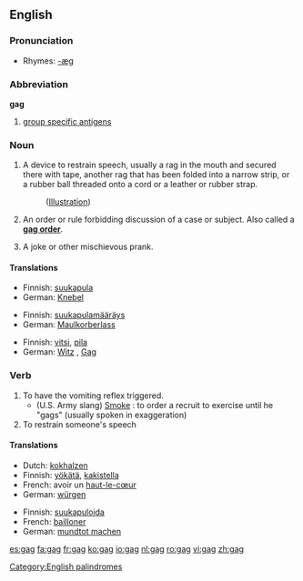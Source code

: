 ==English==

===Pronunciation===
*Rhymes: [[Rhymes:English:-æɡ|-æɡ]]

===Abbreviation===
'''gag'''
{{wikipedia|Group-specific_Antigen}}

# [[group specific antigens]]

===Noun===
{{en-noun}}

# A device to restrain speech, usually a rag in the mouth and secured there with tape, another rag that has been folded into a narrow strip, or a rubber ball threaded onto a cord or a leather or rubber strap.
#:([[media:sp-t04.jpg|Illustration]])
# {{law}} An order or rule forbidding discussion of a case or subject.  Also called a '''[[gag order]]'''.
# A joke or other mischievous prank.

====Translations====
{{trans-top|A device to restrain speech}}
*Finnish: [[suukapula]]
*German: [[Knebel]] {{m}}
{{trans-mid}}
{{trans-bottom}}

{{trans-top|An order or rule forbidding discussion of a case or subject}}
*Finnish: [[suukapulamääräys]]
*German: [[Maulkorberlass]] {{m}}
{{trans-mid}}
{{trans-bottom}}

{{trans-top|A joke or other mischievous prank}}
*Finnish: [[vitsi]], [[pila]]
*German: [[Witz]] {{m}}, [[Gag]] {{m}}
{{trans-mid}}
{{trans-bottom}}

===Verb===
{{en-verb|gags|gagging|gagged}}

# To have the vomiting reflex triggered.
#* (U.S. Army slang) [[Smoke#Transitive_verb|Smoke]] : to order a recruit to exercise until he "gags" (usually spoken in exaggeration)
# To restrain someone's speech

====Translations====
{{trans-top|To have the vomiting reflex triggered}}
*Dutch: [[kokhalzen]]
*Finnish: [[yökätä]], [[kakistella]]
*French: avoir un [[haut-le-cœur]]
*German: [[würgen]]
{{trans-mid}}
{{trans-bottom}}

{{trans-top|To restrain someone's speech}}
*Finnish: [[suukapuloida]]
*French: [[bailloner]]
*German: [[mundtot machen]]
{{trans-mid}}
{{trans-bottom}}

[[Category:English palindromes]]

[[es:gag]]
[[fa:gag]]
[[fr:gag]]
[[ko:gag]]
[[io:gag]]
[[nl:gag]]
[[ro:gag]]
[[vi:gag]]
[[zh:gag]]